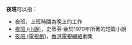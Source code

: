'''夜班'''可以指：
* 夜班，上班時間為晚上的工作
* [[夜班_(小說)|夜班 (小說)]]，史蒂芬·金於1970年所著的短篇小說
* [[夜班_(電視劇)|夜班 (電視劇)]]，[[香港電視網絡|香港電視網絡]]劇集

{{disambig|夜|Cat=二字消歧義}}